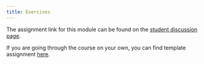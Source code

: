 ```yaml
---
title: Exercises
---
```


The assignment link for this module can be found on the 
[student discussion page](https://github.com/orgs/opensourcecourse/teams/students/discussions?pinned=1).

If you are going through the course on
your own, you can find template assignment [here](https://github.com/opensourcecourse/documentation-assignment).
